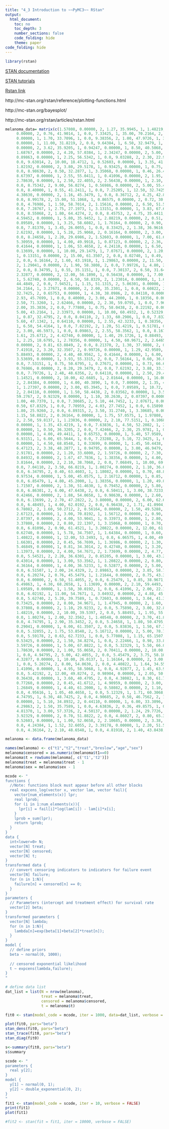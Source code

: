 ```yaml
---
title: "4_3 Introduction to ~~PyMC3~~ RStan"
output:
  html_document:
    toc: no
    toc_depth: 3
    number_sections: false
    code_folding: hide
    theme: paper
code_folding: hide
---
```


```r
library(rstan)
```

[STAN documentation](http://mc-stan.org/users/documentation/)

[STAN tutorials](http://mc-stan.org/users/documentation/tutorials.html)

[Rstan link](http://mc-stan.org/rstan/)

http://mc-stan.org/rstan/reference/plotting-functions.html

http://mc-stan.org/bayesplot/

http://mc-stan.org/rstan/articles/rstan.html

```r
melanoma_data= matrix(c(1.57808, 0.00000, 2, 1.27, 35.9945, 1, 1.48219,
     0.00000, 2, 0.76, 41.9014, 1, 0.0, 7.33425, 1, 35.00, 70.2164, 2, 2.23288,
     0.00000, 1, 1.70, 33.7096, 1, 0.0, 9.38356, 2, 1.00, 47.9726, 1, 3.27671,
     0.00000, 1, 11.00, 31.8219, 2, 0.0, 9.64384, 1, 6.50, 32.9479, 1, 1.66575,
     0.00000, 2, 3.62, 35.9205, 1, 0.94247, 0.00000, 1, 8.50, 40.5068, 2,
     1.68767, 0.00000, 2, 4.20, 57.0384, 1, 2.34247, 0.00000, 2, 5.00, 62.0630, 1,
     0.89863, 0.00000, 1, 2.25, 56.5342, 1, 0.0, 9.03288, 2, 2.30, 22.9945, 2,
     0.0, 9.63014, 2, 10.00, 18.4712, 1, 0.52603, 0.00000, 1, 3.35, 41.2521, 1,
     1.82192, 0.00000, 2, 3.80, 29.5178, 1, 0.93425, 0.00000, 1, 0.75, 59.0493, 2,
     0.0, 8.98630, 2, 0.50, 32.2877, 1, 3.35068, 0.00000, 1, 0.46, 26.4822, 1,
     8.67397, 0.00000, 1, 2.55, 55.0411, 1, 0.41096, 0.00000, 2, 1.95, 55.1233, 2,
     2.78630, 0.00000, 1, 2.50, 22.4055, 2, 2.56438, 0.00000, 1, 2.10, 50.8466, 1,
     0.0, 8.75342, 2, 9.00, 56.0274, 1, 0.56986, 0.00000, 2, 5.00, 55.4767, 1,
     0.0, 8.40000, 1, 0.55, 41.2411, 1, 0.0, 7.25205, 1, 12.50, 32.7425, 1,
     4.38630, 0.00000, 2, 1.16, 45.3479, 1, 0.0, 8.36712, 2, 4.25, 42.8438, 2,
     0.0, 8.99178, 2, 15.00, 51.1068, 1, 0.86575, 0.00000, 2, 0.72, 30.1808, 1,
     0.0, 4.76986, 1, 1.50, 58.7014, 2, 1.15616, 0.00000, 2, 6.50, 51.5397, 1,
     0.0, 7.28767, 1, 2.75, 27.1973, 1, 3.13151, 0.00000, 1, 3.83, 67.6740, 1,
     0.0, 8.55068, 2, 1.80, 64.4274, 2, 0.0, 8.45753, 2, 4.75, 35.4411, 1,
     4.59452, 0.00000, 1, 5.80, 35.9452, 1, 2.88219, 0.00000, 2, 0.51, 48.1370, 1,
     0.89589, 0.00000, 1, 3.25, 58.6082, 1, 1.76164, 0.00000, 2, 0.90, 40.0137, 2,
     0.0, 7.81370, 1, 3.45, 26.0055, 1, 0.0, 8.33425, 2, 1.38, 36.9616, 1,
     2.62192, 0.00000, 1, 5.28, 25.9068, 2, 0.16164, 0.00000, 2, 3.00, 63.8055, 1,
     0.0, 8.24658, 1, 2.20, 29.6986, 2, 1.52603, 0.00000, 1, 7.00, 61.6384, 1,
     5.30959, 0.00000, 1, 4.00, 49.9918, 1, 0.87123, 0.00000, 2, 2.36, 37.1068, 1,
     0.41644, 0.00000, 1, 1.06, 53.4658, 2, 4.24110, 0.00000, 1, 6.50, 57.7425, 2,
     0.13699, 0.00000, 1, 10.00, 29.1479, 1, 7.07671, 0.00000, 2, 1.20, 59.2466,
     1, 0.13151, 0.00000, 2, 15.00, 61.3507, 2, 0.0, 8.02740, 1, 0.49, 33.9205,
     2, 0.0, 6.16164, 2, 1.60, 43.1918, 1, 1.29863, 0.00000, 2, 11.50, 34.1890,
     2, 1.29041, 0.00000, 2, 1.90, 58.3808, 2, 0.0, 7.99726, 1, 4.80, 21.9479,
     2, 0.0, 8.34795, 1, 0.55, 35.1151, 1, 0.0, 7.30137, 2, 6.50, 31.6493, 1,
     2.32877, 0.00000, 2, 12.00, 56.1890, 1, 0.56438, 0.00000, 1, 7.00, 60.7123,
     1, 5.62740, 0.00000, 2, 6.50, 58.8329, 2, 1.23014, 0.00000, 1, 1.60,
     44.4849, 2, 0.0, 7.94521, 1, 1.15, 51.1315, 2, 5.06301, 0.00000, 1, 2.65,
     34.2164, 1, 3.27671, 0.00000, 2, 2.00, 35.2301, 1, 0.0, 0.60822, 2, 2.50,
     32.7425, 2, 0.65753, 0.00000, 1, 4.38, 38.0986, 2, 0.84110, 0.00000, 2,
     2.93, 45.7699, 1, 0.0, 8.40000, 2, 3.00, 44.2000, 1, 0.18356, 0.00000, 1,
     2.50, 71.3260, 1, 2.62466, 0.00000, 2, 2.30, 59.0795, 1, 0.0, 7.96438, 2,
     2.00, 35.3836, 2, 0.0, 7.77808, 1, 0.75, 58.0438, 2, 0.22192, 0.00000, 1,
     5.00, 43.2164, 1, 2.33973, 0.00000, 1, 10.00, 60.4932, 1, 0.52329, 0.00000,
     1, 0.87, 32.4795, 2, 0.0, 8.04110, 2, 1.33, 60.2986, 1, 0.0, 7.83288, 1,
     5.60, 47.1342, 1, 0.64110, 0.00000, 1, 2.55, 42.3233, 1, 0.38356, 0.00000,
     1, 6.50, 54.4164, 1, 0.0, 7.82192, 2, 1.20, 51.4219, 1, 0.51781, 0.00000,
     2, 3.00, 46.5973, 1, 0.0, 8.09863, 2, 2.55, 58.3562, 1, 0.0, 8.16712, 2,
     1.61, 25.6712, 2, 4.42740, 0.00000, 1, 1.40, 29.1726, 1, 0.88493, 0.00000,
     1, 2.25, 18.6795, 1, 2.78356, 0.00000, 1, 4.50, 60.9671, 2, 2.64658,
     0.00000, 2, 0.81, 63.8849, 2, 0.0, 8.21370, 2, 1.30, 37.9808, 2, 0.0,
     7.41918, 2, 3.20, 32.3507, 2, 0.99726, 0.00000, 1, 1.29, 42.9589, 1,
     5.88493, 0.00000, 2, 4.40, 40.9562, 1, 0.41644, 0.00000, 1, 6.00, 61.9753, 1,
     3.53699, 0.00000, 1, 3.93, 55.3315, 2, 0.0, 7.56164, 1, 0.60, 36.0767, 1,
     0.0, 7.53151, 1, 0.75, 50.6795, 1, 0.27671, 0.00000, 1, 0.73, 66.6986, 1,
     0.76986, 0.00000, 2, 0.20, 29.3479, 2, 0.0, 7.62192, 2, 3.88, 33.1863, 1,
     0.0, 7.79726, 1, 2.48, 48.6356, 2, 0.64110, 0.00000, 1, 2.50, 29.4877, 1,
     1.14521, 0.00000, 2, 10.00, 42.6685, 1, 2.01644, 0.00000, 1, 16.00, 24.4055,
     2, 2.84384, 0.00000, 1, 4.00, 40.3890, 1, 0.0, 7.00000, 2, 1.35, 45.4192,
     1, 1.27397, 0.00000, 2, 3.00, 65.3945, 1, 0.0, 7.09589, 1, 10.72, 47.5753,
     2, 2.04110, 0.00000, 1, 1.50, 58.4438, 2, 0.83562, 0.00000, 1, 3.50,
     59.2767, 2, 0.92329, 0.00000, 1, 1.10, 30.2630, 2, 0.07397, 0.00000, 1,
     1.00, 40.7370, 1, 0.0, 7.30685, 2, 5.10, 44.7452, 1, 2.07671, 0.00000, 2,
     0.50, 67.8329, 1, 0.0, 7.70959, 2, 4.03, 27.7452, 1, 0.0, 6.15890, 1,
     1.80, 25.9260, 2, 0.0, 6.89315, 2, 3.50, 31.2740, 1, 3.30685, 0.00000, 1,
     1.15, 58.8822, 2, 0.36164, 0.00000, 1, 1.75, 57.0575, 1, 1.97808, 0.00000,
     2, 2.50, 59.8137, 1, 1.23836, 0.00000, 2, 2.10, 77.5151, 1, 0.10685,
     0.00000, 1, 1.35, 43.4219, 1, 0.0, 7.63836, 1, 4.50, 52.2082, 1, 2.06301,
     0.00000, 1, 0.50, 36.3205, 2, 0.0, 7.42466, 2, 2.30, 25.9781, 1, 0.50959,
     0.00000, 1, 4.00, 49.4411, 1, 0.65753, 0.00000, 1, 5.40, 57.9589, 1, 0.0,
     6.93151, 1, 6.00, 65.5644, 1, 0.0, 7.23288, 2, 5.10, 72.3425, 1, 6.01096,
     0.00000, 1, 4.50, 68.8548, 1, 0.33699, 0.00000, 1, 1.45, 50.4438, 2, 0.0,
     6.47123, 2, 3.38, 48.2877, 1, 0.94795, 0.00000, 1, 3.00, 46.9479, 2,
     2.91781, 0.00000, 2, 1.20, 33.6000, 2, 1.59726, 0.00000, 2, 7.30, 51.1644, 2,
     0.84932, 0.00000, 2, 1.67, 47.7836, 1, 1.38356, 0.00000, 1, 4.00, 53.8795, 2,
     3.81644, 0.00000, 2, 2.10, 38.7068, 2, 0.0, 7.06849, 1, 10.00, 69.3205, 2,
     0.0, 7.04110, 2, 3.50, 66.0219, 1, 1.00274, 0.00000, 2, 1.10, 36.0329, 2,
     0.0, 6.34795, 2, 0.40, 63.4603, 1, 1.18082, 0.00000, 1, 0.70, 48.8986, 2,
     0.97534, 0.00000, 1, 5.00, 45.0575, 1, 2.16712, 0.00000, 1, 0.85, 57.6712, 2,
     0.0, 6.85479, 1, 4.80, 45.2000, 1, 1.38356, 0.00000, 1, 1.20, 49.0438, 1,
     1.71507, 0.00000, 2, 1.30, 51.4630, 1, 0.79452, 0.00000, 2, 5.80, 34.5479, 1,
     0.0, 6.86301, 2, 6.00, 47.6438, 2, 0.0, 6.50411, 1, 3.00, 38.7233, 2,
     0.42466, 0.00000, 2, 1.88, 54.0658, 1, 0.98630, 0.00000, 1, 2.60, 45.7397, 1,
     0.0, 6.13699, 2, 2.70, 47.2822, 2, 3.80000, 0.00000, 2, 6.00, 62.6411, 1,
     0.0, 6.48493, 1, 4.00, 62.0192, 2, 0.0, 6.96438, 2, 1.71, 41.0904, 2, 0.0,
     6.78082, 2, 1.60, 50.2712, 2, 0.56164, 0.00000, 2, 1.50, 49.5288, 2,
     2.67123, 0.00000, 1, 3.00, 70.8192, 1, 1.56712, 0.00000, 2, 0.90, 59.0712, 1,
     2.07397, 0.00000, 2, 4.00, 53.9041, 1, 0.33973, 0.00000, 1, 2.80, 44.7342, 1,
     3.37808, 0.00000, 2, 0.80, 22.1397, 1, 3.15068, 0.00000, 1, 0.70, 72.8575, 1,
     0.0, 6.81096, 2, 0.90, 61.4521, 1, 3.20822, 0.00000, 2, 12.00, 61.2904, 1,
     0.62740, 0.00000, 1, 5.78, 34.7507, 1, 1.64384, 0.00000, 1, 0.60, 67.4164, 2,
     1.40822, 0.00000, 1, 12.00, 53.2493, 1, 0.0, 6.06575, 1, 4.00, 49.0082, 1,
     1.66301, 0.00000, 2, 0.45, 56.7699, 1, 1.36986, 0.00000, 2, 1.30, 34.0247, 2,
     5.46849, 0.00000, 1, 0.81, 34.3014, 2, 0.42740, 0.00000, 1, 3.20, 45.0712, 2,
     1.13973, 0.00000, 2, 4.00, 54.7671, 2, 1.73699, 0.00000, 2, 4.77, 42.8548, 2,
     0.0, 5.54521, 2, 2.20, 36.6301, 2, 0.85205, 0.00000, 1, 3.00, 43.2466, 1,
     0.43014, 0.00000, 1, 3.00, 53.3562, 1, 1.20822, 0.00000, 2, 0.80, 35.3534, 1,
     4.36164, 0.00000, 1, 4.00, 36.5233, 1, 0.52877, 0.00000, 2, 5.00, 52.7863, 1,
     0.0, 6.51507, 1, 2.00, 24.4329, 2, 2.89863, 0.00000, 2, 3.85, 58.7178, 1,
     0.0, 6.20274, 2, 0.76, 45.5479, 1, 1.21644, 0.00000, 2, 0.75, 43.3014, 2,
     0.0, 6.00000, 2, 6.50, 51.4055, 2, 0.0, 6.25479, 1, 0.85, 38.9671, 2, 0.0,
     6.49863, 1, 4.30, 68.2658, 1, 1.13699, 0.00000, 2, 2.10, 59.4493, 2,
     1.69589, 0.00000, 1, 1.50, 30.0192, 1, 0.0, 6.41096, 2, 2.00, 22.1562, 2,
     0.0, 6.02192, 1, 11.00, 54.7671, 1, 3.04932, 0.00000, 2, 4.88, 45.0384, 1,
     0.0, 5.62740, 2, 5.20, 39.7589, 1, 0.72603, 0.00000, 1, 3.04, 41.3808, 1,
     0.73425, 0.00000, 2, 8.00, 34.9671, 1, 1.47945, 0.00000, 2, 1.60, 46.3479, 1,
     0.37808, 0.00000, 2, 1.10, 29.9233, 2, 0.0, 5.75890, 2, 3.00, 32.8740, 1,
     1.48219, 0.00000, 2, 10.00, 39.5397, 2, 0.0, 5.88493, 1, 1.95, 55.4822, 1,
     0.0, 1.80274, 1, 2.00, 32.3562, 1, 1.40548, 0.00000, 2, 3.70, 41.8027, 2,
     0.0, 4.74795, 1, 2.90, 35.3452, 2, 0.0, 5.24658, 1, 1.80, 50.4795, 1,
     0.29041, 0.00000, 1, 6.00, 61.3507, 2, 0.0, 5.83836, 1, 1.50, 67.3562, 1,
     0.0, 5.32055, 2, 1.75, 53.8548, 2, 5.16712, 0.00000, 2, 5.00, 78.7315, 2,
     0.0, 5.59178, 2, 0.63, 62.7233, 1, 0.0, 5.77808, 1, 1.15, 65.1507, 1,
     0.53425, 0.00000, 2, 1.50, 34.8274, 1, 0.0, 2.22466, 1, 0.98, 33.8466, 2,
     3.59726, 0.00000, 1, 5.00, 67.8822, 1, 0.0, 5.32329, 1, 5.50, 66.0712, 2,
     1.78630, 0.00000, 2, 1.00, 55.0658, 2, 0.70411, 0.00000, 2, 10.00, 50.5123,
     1, 0.0, 4.94795, 2, 5.00, 42.4055, 2, 0.0, 5.45479, 2, 3.75, 58.1068, 2,
     4.32877, 0.00000, 1, 10.00, 26.0137, 1, 1.16164, 0.00000, 2, 3.00, 54.4685,
     1, 0.0, 5.20274, 2, 8.00, 54.0630, 2, 0.0, 4.40822, 1, 1.64, 34.5589, 1,
     1.41096, 0.00000, 1, 4.95, 58.5068, 1, 0.0, 4.92877, 2, 1.45, 63.9370, 1,
     0.0, 5.42192, 2, 12.00, 49.8274, 2, 0.98904, 0.00000, 1, 2.05, 50.5562, 1,
     0.36438, 0.00000, 1, 3.60, 40.4795, 2, 0.0, 4.38082, 1, 8.30, 61.7479, 2,
     0.77260, 0.00000, 2, 0.45, 41.6712, 1, 4.90959, 0.00000, 2, 3.00, 25.5096, 1,
     1.26849, 0.00000, 1, 4.40, 61.2000, 1, 0.58082, 0.00000, 2, 1.10, 53.1260, 1,
     0.0, 4.95616, 1, 1.05, 40.4658, 1, 0.0, 5.12329, 1, 1.71, 60.3068, 1, 0.0,
     4.74795, 1, 6.30, 48.7425, 2, 0.0, 4.90685, 2, 0.50, 46.7562, 2, 1.41918,
     0.00000, 1, 5.10, 34.8932, 2, 0.44110, 0.00000, 1, 6.00, 33.3096, 1, 0.0,
     4.29863, 2, 1.50, 35.7589, 1, 0.0, 4.63836, 2, 0.36, 49.8575, 1, 0.0,
     4.81370, 1, 3.00, 57.3726, 2, 4.50137, 0.00000, 2, 1.24, 29.7726, 2,
     3.92329, 0.00000, 2, 0.70, 51.8822, 2, 0.0, 4.86027, 2, 0.80, 65.3123, 2,
     0.52603, 0.00000, 1, 1.00, 52.0658, 2, 2.10685, 0.00000, 2, 3.38, 60.9534, 2,
     0.0, 4.24384, 1, 1.52, 32.6055, 2, 3.39178, 0.00000, 1, 2.20, 51.5123, 2,
     0.0, 4.36164, 2, 2.10, 48.6548, 1, 0.0, 4.81918, 2, 1.40, 43.8438, 2), nrow=255, ncol=6, byrow=TRUE)

melanoma <- data.frame(melanoma_data)

names(melanoma) <- c("t1","t2","treat","breslow","age","sex")
melanoma$censored = as.numeric(melanoma$t1==0) 
melanoma$t = rowSums(melanoma[, c('t1','t2')])
melanoma$treat = melanoma$treat - 1
melanoma$sex = melanoma$sex - 1
```


```r
mcode <- "
functions {
  //Note: functions block must appear before all other blocks
  real expcens_log(vector x, vector lam, vector fail){
    vector[num_elements(x)] lpr;
    real lprob;
    for (i in 1:num_elements(x)){
      lpr[i] = fail[i]*log(lam[i]) - lam[i]*x[i];
    }
    lprob = sum(lpr);
    return lprob;
  }
}
data {
  int<lower=0> N;
  vector[N] treat;
  vector[N] censored;
  vector[N] t;
}
transformed data {
  // convert censoring indicators to indicators for failure event
  vector[N] failure;
  for (n in 1:N){
    failure[n] = censored[n] == 0;
  }
}
parameters {
  // Parameters (intercept and treatment effect) for survival rate
  vector[2] beta;
}
transformed parameters {
  vector[N] lambda;
  for (n in 1:N){
    lambda[n]=exp(beta[1]+beta[2]*treat[n]);
  }
}
model {
  // define priors 
  beta ~ normal(0, 1000);
  
  // censored exponential likelihood
  t ~ expcens(lambda,failure);
}
"
```

```r
# define data list
dat_list = list(N = nrow(melanoma), 
                treat = melanoma$treat, 
                censored = melanoma$censored, 
                t = melanoma$t)
```


```r
fit0 <- stan(model_code = mcode, iter = 1000, data=dat_list, verbose = FALSE) 
```

```r
plot(fit0, pars="beta")
stan_dens(fit0, pars="beta")
stan_trace(fit0, pars="beta")
stan_diag(fit0)

s<-summary(fit0, pars="beta")
s$summary
```

```r
scode <- "
parameters {
  real y[2]; 
} 
model {
  y[1] ~ normal(0, 1);
  y[2] ~ double_exponential(0, 2);
} 
"
fit1 <- stan(model_code = scode, iter = 10, verbose = FALSE) 
print(fit1)
plot(fit1)

#fit2 <- stan(fit = fit1, iter = 10000, verbose = FALSE) 

```